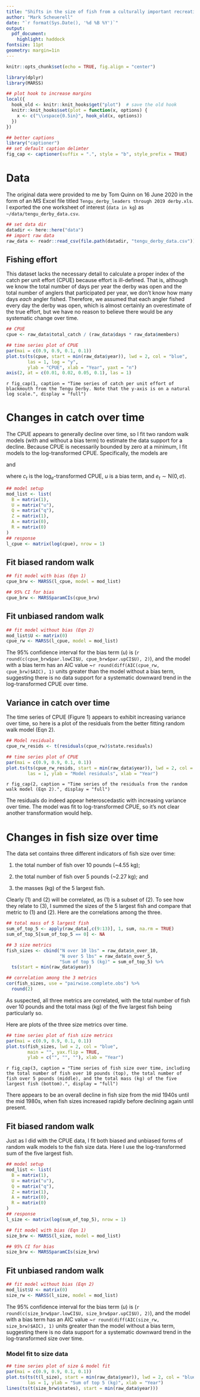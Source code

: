 ```yaml
---
title: "Shifts in the size of fish from a culturally important recreational fishery"
author: "Mark Scheuerell"
date: "`r format(Sys.Date(), '%d %B %Y')`"
output:
  pdf_document:
    highlight: haddock
fontsize: 11pt
geometry: margin=1in
---
```


```r
knitr::opts_chunk$set(echo = TRUE, fig.align = "center")

library(dplyr)
library(MARSS)

## plot hook to increase margins
local({
  hook_old <- knitr::knit_hooks$get("plot")  # save the old hook
  knitr::knit_hooks$set(plot = function(x, options) {
    x <- c("\\vspace{0.5in}", hook_old(x, options))
  })
})

## better captions
library("captioner")
## set default caption delimter
fig_cap <- captioner(suffix = ".", style = "b", style_prefix = TRUE)
```


# Data

The original data were provided to me by Tom Quinn on 16 June 2020 in the form of an MS Excel file titled `Tengu_derby_leaders through 2019 derby.xls`. I exported the one worksheet of interest (`data in kg`) as `~/data/tengu_derby_data.csv`.

```r
## set data dir
datadir <- here::here("data")
## import raw data
raw_data <- readr::read_csv(file.path(datadir, "tengu_derby_data.csv"))
```

## Fishing effort

This dataset lacks the necessary detail to calculate a proper index of the catch per unit effort (CPUE) because effort is ill-defined. That is, although we know the total number of days per year the derby was open and the total number of anglers that participated per year, we don't know how many days *each* angler fished. Therefore, we assumed that each angler fished every day the derby was open, which is almost certainly an overestimate of the true effort, but we have no reason to believe there would be any systematic change over time.

```r
## CPUE
cpue <- raw_data$total_catch / (raw_data$days * raw_data$members)

## time series plot of CPUE
par(mai = c(0.9, 0.9, 0.1, 0.1))
plot.ts(ts(cpue, start = min(raw_data$year)), lwd = 2, col = "blue",
        las = 1, log = "y",
        ylab = "CPUE", xlab = "Year", yaxt = "n")
axis(2, at = c(0.01, 0.02, 0.05, 0.1), las = 1)
```

\setlength{\leftskip}{0.5in}
\setlength{\rightskip}{0.5in}

\small

`r fig_cap(1, caption = "Time series of catch per unit effort of blackmouth from the Tengu Derby. Note that the y-axis is on a natural log scale.", display = "full")` 

\normalsize

\setlength{\leftskip}{0in}
\setlength{\rightskip}{0in}


# Changes in catch over time

The CPUE appears to generally decline over time, so I fit two random walk models (with and without a bias term) to estimate the data support for a decline. Because CPUE is necessarily bounded by zero at a minimum, I fit models to the log-transformed CPUE. Specifically, the models are

\begin{equation}
c_t = c_{t-1} + u + e_t
\end{equation}

and \begin{equation}
c_t = c_{t-1} + e_t
\end{equation}

where $c_t$ is the log$_e$-transformed CPUE, $u$ is a bias term, and $e_t \sim \text{N}(0, \sigma)$.

```r
## model setup
mod_list <- list(
  B = matrix(1),
  U = matrix("u"),
  Q = matrix("q"),
  Z = matrix(1),
  A = matrix(0),
  R = matrix(0)
)
## response
l_cpue <- matrix(log(cpue), nrow = 1)
```

## Fit biased random walk

```r
## fit model with bias (Eqn 1)
cpue_brw <- MARSS(l_cpue, model = mod_list)

## 95% CI for bias
cpue_brw <- MARSSparamCIs(cpue_brw)
```

## Fit unbiased random walk

```r
## fit model without bias (Eqn 2)
mod_list$U <- matrix(0)
cpue_rw <- MARSS(l_cpue, model = mod_list)
```

\vspace{0.25in}

The 95% confidence interval for the bias term $(u)$ is (`r round(c(cpue_brw$par.lowCI$U, cpue_brw$par.upCI$U), 2)`), and the model with a bias term has an AIC value ~`r round(diff(AIC(cpue_rw, cpue_brw)$AIC), 1)` units greater than the model without a bias term, suggesting there is no data support for a systematic downward trend in the log-transformed CPUE over time.

## Variance in catch over time

The time series of CPUE (Figure 1) appears to exhibit increasing variance over time, so here is a plot of the residuals from the better fitting random walk model (Eqn 2).

```r
## Model residuals
cpue_rw_resids <- t(residuals(cpue_rw)$state.residuals)

## time series plot of CPUE
par(mai = c(0.9, 0.9, 0.1, 0.1))
plot.ts(ts(cpue_rw_resids, start = min(raw_data$year)), lwd = 2, col = "blue",
        las = 1, ylab = "Model residuals", xlab = "Year")
```

\setlength{\leftskip}{0.5in}
\setlength{\rightskip}{0.5in}

\small

`r fig_cap(2, caption = "Time series of the residuals from the random walk model (Eqn 2).", display = "full")` 

\normalsize

\setlength{\leftskip}{0in}
\setlength{\rightskip}{0in}

\vspace{0.25in}

The residuals do indeed appear heteroscedastic with increasing variance over time. The model was fit to log-transformed CPUE, so it's not clear another transformation would help.


# Changes in fish size over time

The data set contains three different indicators of fish size over time:

1) the total number of fish over 10 pounds (~4.55 kg);

2) the total number of fish over 5 pounds (~2.27 kg); and

3) the masses (kg) of the 5 largest fish.

Clearly (1) and (2) will be correlated, as (1) is a subset of (2). To see how they relate to (3), I summed the sizes of the 5 largest fish and compare that metric to (1) and (2). Here are the correlations among the three.

```r
## total mass of 5 largest fish
sum_of_top_5 <- apply(raw_data[,c(9:13)], 1, sum, na.rm = TRUE)
sum_of_top_5[sum_of_top_5 == 0] <- NA

## 3 size metrics
fish_sizes <- cbind("N over 10 lbs" = raw_data$n_over_10,
                    "N over 5 lbs" = raw_data$n_over_5,
                    "Sum of top 5 (kg)" = sum_of_top_5) %>%
  ts(start = min(raw_data$year))

## correlation among the 3 metrics
cor(fish_sizes, use = "pairwise.complete.obs") %>%
  round(2)
```

\vspace{0.25in}

As suspected, all three metrics are correlated, with the total number of fish over 10 pounds and the total mass (kg) of the five largest fish being particularly so.

Here are plots of the three size metrics over time.

```r
## time series plot of fish size metrics
par(mai = c(0.9, 0.9, 0.1, 0.1))
plot.ts(fish_sizes, lwd = 2, col = "blue",
        main = "", yax.flip = TRUE,
        ylab = c("", "", ""), xlab = "Year")
```

\setlength{\leftskip}{0.5in}
\setlength{\rightskip}{0.5in}

\small

`r fig_cap(3, caption = "Time series of fish size over time, including the total number of fish over 10 pounds (top), the total number of fish over 5 pounds (middle), and the total mass (kg) of the five largest fish (bottom).", display = "full")` 

\normalsize

\setlength{\leftskip}{0in}
\setlength{\rightskip}{0in}

\vspace{0.25in}

There appears to be an overall decline in fish size from the mid 1940s until the mid 1980s, when fish sizes increased rapidly before declining again until present.


## Fit biased random walk

Just as I did with the CPUE data, I fit both biased and unbiased forms of random walk models to the fish size data. Here I use the log-transformed sum of the five largest fish.

```r
## model setup
mod_list <- list(
  B = matrix(1),
  U = matrix("u"),
  Q = matrix("q"),
  Z = matrix(1),
  A = matrix(0),
  R = matrix(0)
)
## response
l_size <- matrix(log(sum_of_top_5), nrow = 1)
```

```r
## fit model with bias (Eqn 1)
size_brw <- MARSS(l_size, model = mod_list)

## 95% CI for bias
size_brw <- MARSSparamCIs(size_brw)
```

## Fit unbiased random walk

```r
## fit model without bias (Eqn 2)
mod_list$U <- matrix(0)
size_rw <- MARSS(l_size, model = mod_list)
```

\vspace{0.25in}

The 95% confidence interval for the bias term $(u)$ is (`r round(c(size_brw$par.lowCI$U, size_brw$par.upCI$U), 2)`), and the model with a bias term has an AIC value ~`r round(diff(AIC(size_rw, size_brw)$AIC), 1)` units greater than the model without a bias term, suggesting there is no data support for a systematic downward trend in the log-transformed size over time.

### Model fit to size data

```r
## time series plot of size & model fit
par(mai = c(0.9, 0.9, 0.1, 0.1))
plot.ts(ts(t(l_size), start = min(raw_data$year)), lwd = 2, col = "blue",
        las = 1, ylab = "Sum of top 5 (kg)", xlab = "Year")
lines(ts(t(size_brw$states), start = min(raw_data$year)))
```


